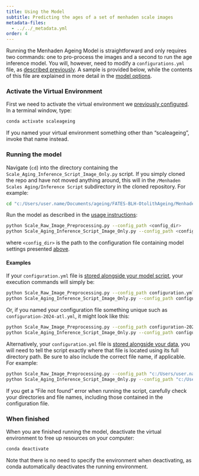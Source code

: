 ```yaml
---
title: Using the Model
subtitle: Predicting the ages of a set of menhaden scale images
metadata-files:
  - ../../_metadata.yml
order: 4
---
```


Running the Menhaden Ageing Model is straightforward and only requires two commands: one to pro-process the images and a second to run the age inference model. You will, however, need to modify a `configurations.yml` file, as [described previously](configuration.qmd). A sample is provided below, while the contents of this file are explained in more detail in the [model options](index.qmd#options).

### Activate the Virtual Environment

First we need to activate the virtual environment we [previously configured](setup.qmd#create-a-virtual-environment). In a terminal window, type:

```bash
conda activate scaleageing
```

:::{.callout-tip}
If you named your virtual environment something other than "scaleageing", invoke that name instead.
:::

### Running the model

Navigate (`cd`) into the directory containing the `Scale_Aging_Inference_Script_Image_Only.py` script. If you simply cloned the repo and have not moved anything around, this will in the `/Menhaden Scales Aging/Inference Script` subdirectory in the cloned repository. For example:

```bash
cd "c:/Users/user.name/Documents/ageing/FATES-BLH-OtolithAgeing/Menhaden Scales Aging/Inference Script"
```

Run the model as described in the [usage instructions](../../index.qmd#usage):

```bash
python Scale_Raw_Image_Preprocessing.py --config_path <config_dir>
python Scale_Aging_Inference_Script_Image_Only.py --config_path <config_dir>
```

where `<config_dir>` is the path to the configuration file containing model settings presented [above](#configuration-file).

#### Examples

If your `configuration.yml` file is [stored alongside your model script](configuration.qmd#option-1-alongside-the-model), your execution commands will simply be:

```bash
python Scale_Raw_Image_Preprocessing.py --config_path configuration.yml
python Scale_Aging_Inference_Script_Image_Only.py --config_path configuration.yml
```

Or, if you named your configuration file something unique such as `configuration-2024-atl.yml`, it might look like this:

```bash
python Scale_Raw_Image_Preprocessing.py --config_path configuration-2024-atl.yml
python Scale_Aging_Inference_Script_Image_Only.py --config_path configuration-2024-atl.yml
```

Alternatively, your `configuration.yml` file is [stored alongside your data](configuration.qmd#option-2-alongside-the-data), you will need to tell the script exactly where that file is located using its full directory path. Be sure to also include the correct file name, if applicable. For example:

```bash
python Scale_Raw_Image_Preprocessing.py --config_path "c:/Users/user.name/Documents/data/2024/configuration.yml"
python Scale_Aging_Inference_Script_Image_Only.py --config_path "c:/Users/user.name/Documents/data/2024/configuration.yml"
```

::: {.callout-tip}
If you get a "File not found" error when running the script, carefully check your directories and file names, including those contained in the configuration file.
:::

### When finished

When you are finished running the model, deactivate the virtual environment to free up resources on your computer:

```bash
conda deactivate
```

Note that there is no need to specify the environment when deactivating, as conda automatically deactivates the running environment.